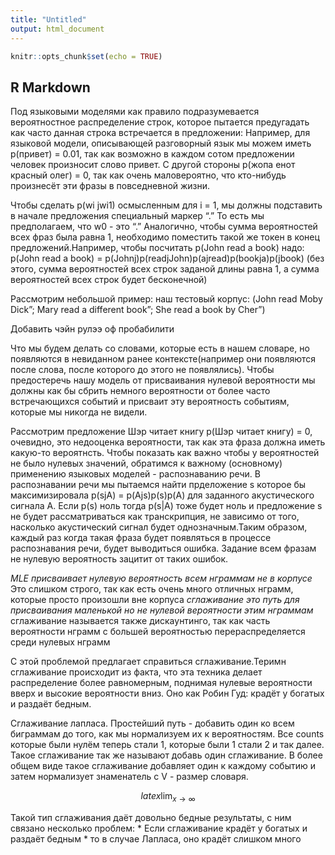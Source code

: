 ```yaml
---
title: "Untitled"
output: html_document
---
```


```r
knitr::opts_chunk$set(echo = TRUE)
```

## R Markdown
Под языковыми моделями как правило подразумевается вероятностное распределение строк, которое пытается предугадать как часто данная строка встречается в предложении: Например, для языковой модели, описывающей разговорный язык мы можем иметь p(привет) = 0.01, так как возможно в каждом сотом предложении человек произносит слово привет.
С другой стороны p(жопа енот красный олег) = 0, так как очень маловероятно, что кто-нибудь произнесёт эти фразы в повседневной жизни.

Чтобы сделать p(wi jwi1) осмысленным для i = 1, мы должны подставить в начале предложения специальный маркер "." То есть мы предполагаем, что w0 - это "." Аналогично, чтобы сумма вероятностей всех фраз была равна 1, необходимо поместить такой же токен в конец предложений.Например, чтобы посчитать p(John read a book) надо:
p(John read a book) = p(Johnj<bos>)p(readjJohn)p(ajread)p(bookja)p(<eos>jbook)
(без этого, сумма вероятностей всех строк заданой длины равна 1, а сумма вероятностей всех строк будет бесконечной)

Рассмотрим небольшой пример: наш тестовый корпус: 
(John read Moby Dick"; Mary read a different book"; She read a book by Cher")


Добавить чэйн рулээ оф пробабилити


Что мы будем делать со словами, которые есть в нашем словаре, но появляются в невиданном ранее контексте(например они появляются после слова, после которого до этого не появлялись). Чтобы предостеречь нашу модель от присваивания нулевой вероятности  мы должны как бы сбрить немного вероятности от более часто встречающихся событий и присваит эту вероятность событиям, которые мы никогда не видели.

Рассмотрим предложение Шэр читает книгу
p(Шэр читает книгу) = 0, очевидно, это недооценка вероятности, так как эта фраза должна иметь какую-то вероятнсть. Чтобы показать как важно чтобы у вероятностей не было нулевых значений, обратимся к важному (основному) применению языковых моделей - распознаванию речи.
В распознавании речи мы пытаемся найти прделожение s которое бы максимизировала p(sjA) = p(Ajs)p(s)p(A) для заданного акустического сигнала А. Если  p(s) ноль тогда p(s|A) тоже будет ноль и предложение s не будет рассматриваться  как транскрипция, не зависимо от того, насколько акустический сигнал будет однозначным.Таким образом, каждый раз когда такая фраза будет появляться в процессе распознавания речи, будет выводиться ошибка. Задание всем фразам не нулевую вероятность зацитит от таких ошибок.


*MLE присваивает нулевую вероятность всем нграммам не в корпусе
*Это слишком строго, так как есть очень много отличных нграмм, которые просто произошли вне корпуса
*сглаживание это путь для присваивания маленькой но не нулевой вероятности этим нграммам
*сглаживание называется также дискаунтинго, так как часть вероятности нграмм с большей вероятностью перераспределяется среди нулевых нграмм

С этой проблемой предлагает справиться сглаживание.Теримн сглаживание происходит из факта, что эта техника делает распределение более равномерным, поднимая нулевые вероятности вверх и высокие вероятности вниз. 
Оно как Робин Гуд: крадёт у богатых и раздаёт бедным.

Сглаживание лапласа. Простейший путь - добавить один ко всем биграммам до того, как мы нормализуем их к вероятностям. Все counts которые были нулём теперь стали 1, которые были 1 стали 2 и так далее. Такое сглаживание так же называют добавь один сглаживание.
В более общем виде такое сглаживание добавляет один к каждому событию и затем нормализует знаменатель с V - размер словаря.

$$latex
\displaystyle \lim_{x\to\infty}
$$

Такой тип сглаживания даёт довольно бедные результаты, с ним связано несколько проблем:
* Если сглаживание крадёт у богатых и раздаёт бедным
* то в случае Лапласа, оно крадёт слишком много










